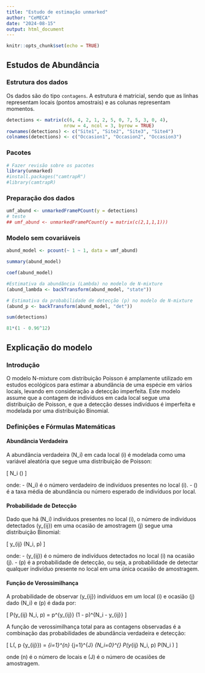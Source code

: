 ```yaml
---
title: "Estudo de estimação unmarked"
author: "CeMECA"
date: "2024-08-15"
output: html_document
---
```


```r
knitr::opts_chunk$set(echo = TRUE)
```

## Estudos de Abundância

### Estrutura dos dados 

Os dados são do tipo `contagens`. A estrutura é matricial, sendo que as linhas representam locais (pontos amostrais) e as colunas representam momentos. 

```r
detections <- matrix(c(6, 4, 2, 1, 2, 5, 0, 7, 5, 3, 0, 4), 
                     nrow = 4, ncol = 3, byrow = TRUE)
rownames(detections) <- c("Site1", "Site2", "Site3", "Site4")
colnames(detections) <- c("Occasion1", "Occasion2", "Occasion3")
```

### Pacotes

```r
# Fazer revisão sobre os pacotes
library(unmarked)
#install.packages("camtrapR")
#library(camtrapR)
```

### Preparação dos dados


```r
umf_abund <- unmarkedFramePCount(y = detections)
# teste
## umf_abund <- unmarkedFramePCount(y = matrix(c(2,1,1,1)))
```

### Modelo sem covariáveis

```r
abund_model <- pcount(~ 1 ~ 1, data = umf_abund)
```

```r
summary(abund_model)
```
```r
coef(abund_model)
```

```r
#Estimativa da abundância (Lambda) no modelo de N-mixture
(abund_lambda <- backTransform(abund_model, "state"))
```


```r
# Estimativa da probabilidade de detecção (p) no modelo de N-mixture
(abund_p <- backTransform(abund_model, "det"))
```

```r
sum(detections)
```

```r
81*(1 - 0.96^12)
```
## Explicação do modelo


### Introdução

O modelo N-mixture com distribuição Poisson é amplamente utilizado em estudos ecológicos para estimar a abundância de uma espécie em vários locais, levando em consideração a detecção imperfeita. Este modelo assume que a contagem de indivíduos em cada local segue uma distribuição de Poisson, e que a detecção desses indivíduos é imperfeita e modelada por uma distribuição Binomial.

### Definições e Fórmulas Matemáticas

#### Abundância Verdadeira

A abundância verdadeira \(N_i\) em cada local \(i\) é modelada como uma variável aleatória que segue uma distribuição de Poisson:

\[
N_i \sim \text{Poisson}(\lambda)
\]

onde:
- \(N_i\) é o número verdadeiro de indivíduos presentes no local \(i\).
- \(\lambda\) é a taxa média de abundância ou número esperado de indivíduos por local.

#### Probabilidade de Detecção

Dado que há \(N_i\) indivíduos presentes no local \(i\), o número de indivíduos detectados \(y_{ij}\) em uma ocasião de amostragem \(j\) segue uma distribuição Binomial:

\[
y_{ij} \sim \text{Binomial}(N_i, p)
\]

onde:
- \(y_{ij}\) é o número de indivíduos detectados no local \(i\) na ocasião \(j\).
- \(p\) é a probabilidade de detecção, ou seja, a probabilidade de detectar qualquer indivíduo presente no local em uma única ocasião de amostragem.

#### Função de Verossimilhança

A probabilidade de observar \(y_{ij}\) indivíduos em um local \(i\) e ocasião \(j\) dado \(N_i\) e \(p\) é dada por:

\[
P(y_{ij} \mid N_i, p) = \binom{N_i}{y_{ij}} p^{y_{ij}} (1 - p)^{N_i - y_{ij}}
\]

A função de verossimilhança total para as contagens observadas é a combinação das probabilidades de abundância verdadeira e detecção:

\[
L(\lambda, p \mid \{y_{ij}\}) = \prod_{i=1}^{n} \prod_{j=1}^{J} \sum_{N_i=0}^{\infty} P(y_{ij} \mid N_i, p) P(N_i \mid \lambda)
\]

onde \(n\) é o número de locais e \(J\) é o número de ocasiões de amostragem.







